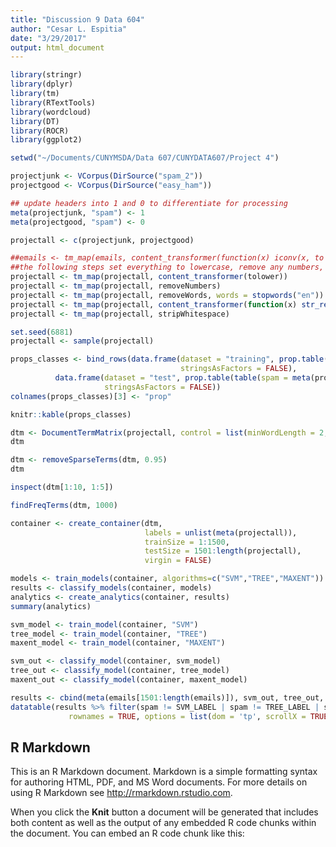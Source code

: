 ```yaml
---
title: "Discussion 9 Data 604"
author: "Cesar L. Espitia"
date: "3/29/2017"
output: html_document
---
```


```r
library(stringr)
library(dplyr)
library(tm)
library(RTextTools)
library(wordcloud)
library(DT)
library(ROCR)
library(ggplot2)

setwd("~/Documents/CUNYMSDA/Data 607/CUNYDATA607/Project 4")

projectjunk <- VCorpus(DirSource("spam_2"))
projectgood <- VCorpus(DirSource("easy_ham"))

## update headers into 1 and 0 to differentiate for processing
meta(projectjunk, "spam") <- 1
meta(projectgood, "spam") <- 0

projectall <- c(projectjunk, projectgood)

##emails <- tm_map(emails, content_transformer(function(x) iconv(x, to = 'UTF-8-MAC', sub = 'byte')))
##the following steps set everything to lowercase, remove any numbers, remove english stop words (built into tm) and remove all non-alpha numeric characters.
projectall <- tm_map(projectall, content_transformer(tolower))
projectall <- tm_map(projectall, removeNumbers)
projectall <- tm_map(projectall, removeWords, words = stopwords("en"))
projectall <- tm_map(projectall, content_transformer(function(x) str_replace_all(x, "[[:punct:]]|<|>", " ")))
projectall <- tm_map(projectall, stripWhitespace)

set.seed(6881)
projectall <- sample(projectall)

props_classes <- bind_rows(data.frame(dataset = "training", prop.table(table(spam = meta(projectall[1:1500]))), 
                                      stringsAsFactors = FALSE),
          data.frame(dataset = "test", prop.table(table(spam = meta(projectall[1501:length(projectall)]))), 
                     stringsAsFactors = FALSE))
colnames(props_classes)[3] <- "prop"

knitr::kable(props_classes)

dtm <- DocumentTermMatrix(projectall, control = list(minWordLength = 2, minDocFreq = 5)) 
dtm

dtm <- removeSparseTerms(dtm, 0.95)
dtm

inspect(dtm[1:10, 1:5])

findFreqTerms(dtm, 1000)

container <- create_container(dtm,
                              labels = unlist(meta(projectall)),
                              trainSize = 1:1500,
                              testSize = 1501:length(projectall),
                              virgin = FALSE)

models <- train_models(container, algorithms=c("SVM","TREE","MAXENT"))
results <- classify_models(container, models)
analytics <- create_analytics(container, results)
summary(analytics)

svm_model <- train_model(container, "SVM")
tree_model <- train_model(container, "TREE")
maxent_model <- train_model(container, "MAXENT")

svm_out <- classify_model(container, svm_model)
tree_out <- classify_model(container, tree_model)
maxent_out <- classify_model(container, maxent_model)

results <- cbind(meta(emails[1501:length(emails)]), svm_out, tree_out, maxent_out)
datatable(results %>% filter(spam != SVM_LABEL | spam != TREE_LABEL | spam != MAXENTROPY_LABEL),
             rownames = TRUE, options = list(dom = 'tp', scrollX = TRUE))
```

## R Markdown

This is an R Markdown document. Markdown is a simple formatting syntax for authoring HTML, PDF, and MS Word documents. For more details on using R Markdown see <http://rmarkdown.rstudio.com>.

When you click the **Knit** button a document will be generated that includes both content as well as the output of any embedded R code chunks within the document. You can embed an R code chunk like this:
